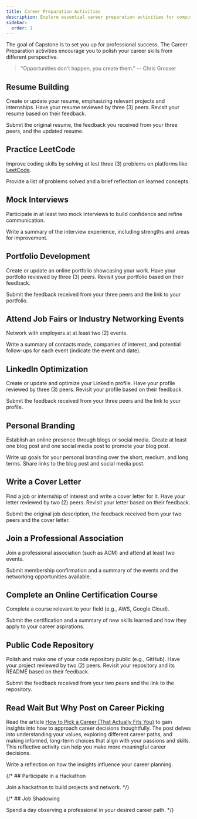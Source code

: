```yaml
---
title: Career Preparation Activities
description: Explore essential career preparation activities for computer science students, including resume building, LinkedIn optimization, mock interviews, portfolio development, and attending job fairs. Gain practical skills to enhance your job search and professional growth.
sidebar:
  order: 1
---
```



The goal of Capstone is to set you up for professional success. The Career Preparation activities encourage you to polish your career skills from different perspective.

> "Opportunities don't happen, you create them." --  Chris Grosser

## Resume Building

<Badge text="Individual Activity" variant="success" class="mb-6"/>

Create or update your resume, emphasizing relevant projects and internships. Have your resume reviewed by three (3) peers. Revisit your resume based on their feedback.

Submit the original resume, the feedback you received from your three peers, and the updated resume.

## Practice LeetCode

<Badge text="Individual Activity" variant="success" class="mb-6"/>

Improve coding skills by solving at lest three (3) problems on platforms like [LeetCode](https://leetcode.com/). 

Provide a list of problems solved and a brief reflection on learned concepts.

## Mock Interviews

<Badge text="Individual Activity" variant="success" class="mb-6"/>

Participate in at least two mock interviews to build confidence and refine communication.

Write a summary of the interview experience, including strengths and areas for improvement.

## Portfolio Development

<Badge text="Individual Activity" variant="success" class="mb-6"/>

Create or update an online portfolio showcasing your work. Have your portfolio reviewed by three (3) peers. Revisit your portfolio based on their feedback.

Submit the feedback received from your three peers and the link to your portfolio.

## Attend Job Fairs or Industry Networking Events

<Badge text="Individual Activity" variant="success" class="mb-6"/>

Network with employers at at least two (2) events.

Write a summary of contacts made, companies of interest, and potential follow-ups for each event (indicate the event and date).

## LinkedIn Optimization

<Badge text="Individual Activity" variant="success" class="mb-6"/>

Create or update and optimize your LinkedIn profile. Have your profile reviewed by three (3) peers. Revisit your profile based on their feedback.

Submit the feedback received from your three peers and the link to your profile.

## Personal Branding

<Badge text="Individual Activity" variant="success" class="mb-6"/>

Establish an online presence through blogs or social media. Create at least one blog post and one social media post to promote your blog post. 

Write up goals for your personal branding over the short, medium, and long terms. Share links to the blog post and social media post.

## Write a Cover Letter

<Badge text="Individual Activity" variant="success" class="mb-6"/>

Find a job or internship of interest and write a cover letter for it. Have your letter reviewed by two (2) peers. Revisit your letter based on their feedback.

Submit the original job description, the feedback received from your two peers and the cover letter.

## Join a Professional Association

<Badge text="Individual Activity" variant="success" class="mb-6"/>

Join a professional association (such as ACM) and attend at least two events.

Submit membership confirmation and a summary of the events and the networking opportunities available. 

## Complete an Online Certification Course

<Badge text="Individual Activity" variant="success" class="mb-6"/>

Complete a course relevant to your field (e.g., AWS, Google Cloud).

Submit the certification and a summary of new skills learned and how they apply to your career aspirations.

## Public Code Repository

<Badge text="Individual Activity" variant="success" class="mb-6"/>

Polish and make one of your code repository public (e.g., GitHub). Have your project reviewed by two (2) peers. Revisit your repository and its README based on their feedback.

Submit the feedback received from your two peers and the link to the repository.

## Read Wait But Why Post on Career Picking

<Badge text="Individual Activity" variant="success" class="mb-6"/>

Read the article [How to Pick a Career (That Actually Fits You)](https://waitbutwhy.com/2018/04/picking-career.html) to gain insights into how to approach career decisions thoughtfully. The post delves into understanding your values, exploring different career paths, and making informed, long-term choices that align with your passions and skills. This reflective activity can help you make more meaningful career decisions.

Write a reflection on how the insights influence your career planning.

{/* ## Participate in a Hackathon

Join a hackathon to build projects and network. */}

{/* ## Job Shadowing

Spend a day observing a professional in your desired career path. */}